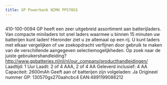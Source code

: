 ```yaml
---
title: GP Powerbank NIMH PP570GS
---
```



<Image src={imageProduct} width={imageProduct.width} alt="" />


410-100-0094
GP heeft een zeer uitgebreid assortiment aan batterijladers. Van compacte miniladers tot snel laders waarmee u binnen 15 minuten uw batterijen kunt laden! Hieronder ziet u ze allemaal op een rij. U kunt laders met elkaar vergelijken of uw zoekopdracht verfijnen door gebruik te maken van de verschillende aangegeven selectiemogelijkheden.
Op zoek naar de juiste gebruikershandleiding?
<a href="http://www.gpbatteries.nl/nl/nl/our_company/producthandleidingen/">http://www.gpbatteries.nl/nl/nl/our_company/producthandleidingen/</a>
Laadtijd: 1 Uur
Laadt: 2 of 4 AAA, 2 of 4 AA
Geleverd inclusief: 4 AA
Capaciteit: 2600mAh
Geeft aan of batterijen zijn volgeladen: Ja
Origineel nummer GP: 130570gs270aahcbc4
EAN:4891199086212

